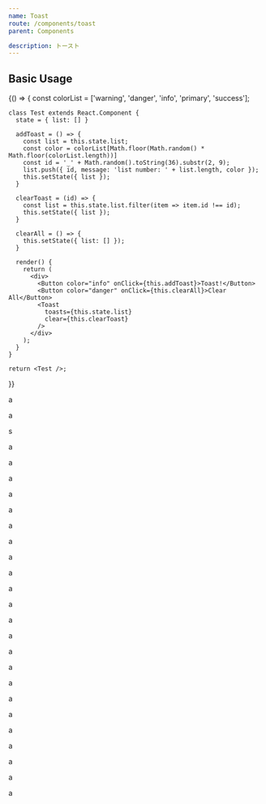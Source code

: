 ```yaml
---
name: Toast
route: /components/toast
parent: Components

description: トースト
---
```



## Basic Usage

<Playground>
  {() => {
    const colorList = ['warning', 'danger', 'info', 'primary', 'success'];

    class Test extends React.Component {
      state = { list: [] }

      addToast = () => {
        const list = this.state.list;
        const color = colorList[Math.floor(Math.random() * Math.floor(colorList.length))]
        const id = '_' + Math.random().toString(36).substr(2, 9);
        list.push({ id, message: 'list number: ' + list.length, color });
        this.setState({ list });
      }

      clearToast = (id) => {
        const list = this.state.list.filter(item => item.id !== id);
        this.setState({ list });
      }

      clearAll = () => {
        this.setState({ list: [] });
      }

      render() {
        return (
          <div>
            <Button color="info" onClick={this.addToast}>Toast!</Button>
            <Button color="danger" onClick={this.clearAll}>Clear All</Button>
            <Toast
              toasts={this.state.list}
              clear={this.clearToast}
            />
          </div>
        );
      }
    }

    return <Test />;
  }}
</Playground>

a

a

s

a

a

a

a

a

a

a

a

a

a

a

a

a

a

a

a

a

a

a

a

a

a

a
